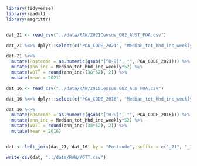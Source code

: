 ```r
library(tidyverse)
library(readxl)
library(magrittr)


dat_21 <- read_csv("../data/RAW/2021Census_G02_AUST_POA.csv")

dat_21 %<>% dplyr::select(c("POA_CODE_2021", "Median_tot_hhd_inc_weekly"))

dat_21 %<>% 
  mutate(Postcode = as.numeric(gsub("[^0-9]", "", POA_CODE_2021))) %>% 
  mutate(ann_inc = Median_tot_hhd_inc_weekly*52) %>% 
  mutate(VOTT = round(ann_inc/(38*52), 2)) %>% 
  mutate(Year = 2021)

dat_16 <- read_csv("../data/RAW/2016Census_G02_Aus_POA.csv")

dat_16 %<>% dplyr::select(c("POA_CODE_2016", "Median_tot_hhd_inc_weekly"))

dat_16 %<>% 
  mutate(Postcode = as.numeric(gsub("[^0-9]", "", POA_CODE_2016))) %>% 
  mutate(ann_inc = Median_tot_hhd_inc_weekly*52) %>% 
  mutate(VOTT = round(ann_inc/(38*52), 2)) %>% 
  mutate(Year = 2016)


dat <- left_join(dat_21, dat_16, by = "Postcode", suffix = c("_21", "_16"))

write_csv(dat, "../data/RAW/VOTT.csv")
```

